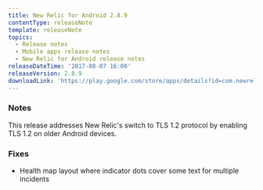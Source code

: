 ```yaml
---
title: New Relic for Android 2.8.9
contentType: releaseNote
template: releaseNote
topics:
  - Release notes
  - Mobile apps release notes
  - New Relic for Android release notes
releaseDateTime: '2017-08-07 16:00'
releaseVersion: 2.8.9
downloadLink: 'https://play.google.com/store/apps/details?id=com.newrelic.rpm&hl=en'
---
```


### Notes

This release addresses New Relic's switch to TLS 1.2 protocol by enabling TLS 1.2 on older Android devices.

### Fixes

* Health map layout where indicator dots cover some text for multiple incidents
